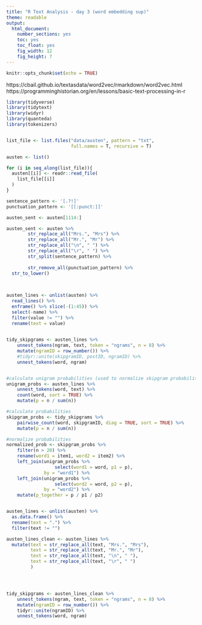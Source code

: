 ```yaml
---
title: "R Text Analysis - day 3 (word embedding sup)"
theme: readable
output:
  html_document: 
    number_sections: yes
    toc: yes
    toc_float: yes
    fig_width: 12
    fig_height: 7
---
```


```r
knitr::opts_chunk$set(echo = TRUE)
```

https://cbail.github.io/textasdata/word2vec/rmarkdown/word2vec.html
https://programminghistorian.org/en/lessons/basic-text-processing-in-r



```r
library(tidyverse)
library(tidytext)
library(widyr)
library(quanteda)
library(tokenizers)



```


```r

list_file <- list.files("data/austen", pattern = "txt", 
                        full.names = T, recursive = T)

austen <- list()

for (i in seq_along(list_file)){
  austen[[i]] <- readr::read_file(
    list_file[[i]]
  )
}


```


```r

sentence_pattern <- '[.?!]'
punctuation_pattern <- '[[:punct:]]'

austen_sent <- austen[1114:]

austen_sent <- austen %>% 
        str_replace_all("Mrs.", "Mrs") %>% 
        str_replace_all("Mr.", "Mr") %>% 
        str_replace_all("\n", " ") %>% 
        str_replace_all("\r", " ") %>% 
        str_split(sentence_pattern) %>% 
  
        str_remove_all(punctuation_pattern) %>% 
  str_to_lower()
  
  

```

```r
austen_lines <- unlist(austen) %>%
  read_lines() %>% 
  enframe() %>% slice(-(1:45)) %>% 
  select(-name) %>% 
  filter(value != "") %>% 
  rename(text = value)
  

tidy_skipgrams <- austen_lines %>%
    unnest_tokens(ngram, text, token = "ngrams", n = 8) %>%
    mutate(ngramID = row_number()) %>% 
    #tidyr::unite(skipgramID, postID, ngramID) %>%
    unnest_tokens(word, ngram)


#calculate unigram probabilities (used to normalize skipgram probabilities later)
unigram_probs <- austen_lines %>%
    unnest_tokens(word, text) %>%
    count(word, sort = TRUE) %>%
    mutate(p = n / sum(n))

```


```r

#calculate probabilities
skipgram_probs <- tidy_skipgrams %>%
    pairwise_count(word, skipgramID, diag = TRUE, sort = TRUE) %>%
    mutate(p = n / sum(n))

#normalize probabilities
normalized_prob <- skipgram_probs %>%
    filter(n > 20) %>%
    rename(word1 = item1, word2 = item2) %>%
    left_join(unigram_probs %>%
                  select(word1 = word, p1 = p),
              by = "word1") %>%
    left_join(unigram_probs %>%
                  select(word2 = word, p2 = p),
              by = "word2") %>%
    mutate(p_together = p / p1 / p2)



```


```r

austen_lines <- unlist(austen) %>% 
  as.data.frame() %>% 
  rename(text = ".") %>% 
  filter(text != "")


```


```r

austen_lines_clean <- austen_lines %>% 
  mutate(text = str_replace_all(text, "Mrs.", "Mrs"),
         text = str_replace_all(text, "Mr.", "Mr"),
         text = str_replace_all(text, "\n", " "),
         text = str_replace_all(text, "\r", " ")
         )





```



```r

tidy_skipgrams <- austen_lines_clean %>%
    unnest_tokens(ngram, text, token = "ngrams", n = 8) %>%
    mutate(ngramID = row_number()) %>% 
    tidyr::unite(ngramID) %>%
    unnest_tokens(word, ngram)


```



```r



```



```r



```